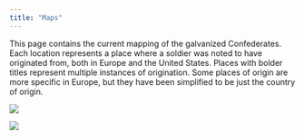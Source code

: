 ```yaml
---
title: "Maps"
---
```


This page contains the current mapping of the galvanized Confederates. Each location represents a place where a soldier was noted to have originated from, both in Europe and the United States. Places with bolder titles represent multiple instances of origination. Some places of origin are more specific in Europe, but they have been simplified to be just the country of origin.


![](Rplot.png)

![](Rplot2.png)